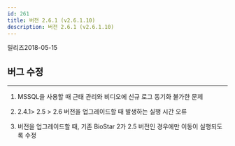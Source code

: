 ```yaml
---
id: 261
title: 버전 2.6.1 (v2.6.1.10)
description: 버전 2.6.1 (v2.6.1.10)
---
```


릴리즈<Separator/>2018-05-15

## 버그 수정

---

1. MSSQL을 사용할 때 근태 관리와 비디오에 신규 로그 동기화 불가한 문제

1. 2.4.1> 2.5 > 2.6 버전을 업그레이드할 때 발생하는 실행 시간 오류

1. 버전을 업그레이드할 때, 기존 BioStar 2가 2.5 버전인 경우에만 이동이 실행되도록 수정